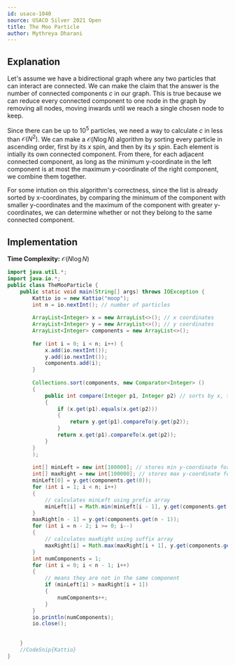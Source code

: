 ```yaml
---
id: usaco-1040
source: USACO Silver 2021 Open
title: The Moo Particle
author: Mythreya Dharani
---
```

## Explanation
Let's assume we have a bidirectional graph where any two particles that can interact are connected. 
We can make the claim that the answer is the number of connected components $c$ in our graph. 
This is true because we can reduce every connected component to one node in the graph by removing all nodes, moving inwards until we reach a single chosen node to keep.

Since there can be up to $10^5$ particles, we need a way to calculate $c$ in less than $\mathcal{O}(N^2)$. 
We can make a $\mathcal{O}(N \log N)$ algorithm by sorting every particle in ascending order, first by its $x$ spin, and then by its $y$ spin.
Each element is intially its own connected component. From there, for each adjacent connected component, as long as the minimum y-coordinate in the left component is at most the maximum y-coordinate of the right component, we combine them together.

For some intution on this algorithm's correctness, since the list is already sorted by x-coordinates, by comparing the minimum of the component with smaller y-coordinates and the maximum of the component with greater y-coordinates, we can determine whether or not they belong to the same connected component.
## Implementation

**Time Complexity:** $\mathcal{O}(N \log N)$

<LanguageSection>
	
<JavaSection>
	
```java
import java.util.*;
import java.io.*;
public class TheMooParticle {
	public static void main(String[] args) throws IOException {
		Kattio io = new Kattio("moop");
		int n = io.nextInt(); // number of particles
	
		ArrayList<Integer> x = new ArrayList<>(); // x coordinates
		ArrayList<Integer> y = new ArrayList<>(); // y coordinates
		ArrayList<Integer> components = new ArrayList<>();
	
		for (int i = 0; i < n; i++) {
			x.add(io.nextInt());
			y.add(io.nextInt());
			components.add(i);
		}
								 
		Collections.sort(components, new Comparator<Integer> ()
		{         
			public int compare(Integer p1, Integer p2) // sorts by x, then y
			{
				if (x.get(p1).equals(x.get(p2)))
				{
					return y.get(p1).compareTo(y.get(p2));
				}
				return x.get(p1).compareTo(x.get(p2));
			}
		}
		);
	
		int[] minLeft = new int[100000]; // stores min y-coordinate for left comp
		int[] maxRight = new int[100000]; // stores max y-coordinate for right comp
		minLeft[0] = y.get(components.get(0));
		for (int i = 1; i < n; i++)
		{
			// calculates minLeft using prefix array
			minLeft[i] = Math.min(minLeft[i - 1], y.get(components.get(i))); 
		}
		maxRight[n - 1] = y.get(components.get(n - 1));
		for (int i = n - 2; i >= 0; i--)
		{
			// calculates maxRight using suffix array
			maxRight[i] = Math.max(maxRight[i + 1], y.get(components.get(i))); 
		}
		int numComponents = 1;
		for (int i = 0; i < n - 1; i++)
		{
			// means they are not in the same component
			if (minLeft[i] > maxRight[i + 1]) 
			{
				numComponents++;
			}
		}
		io.println(numComponents);
		io.close();
		
		
	}
	//CodeSnip{Kattio}
}
```
	
</JavaSection>

</LanguageSection>
